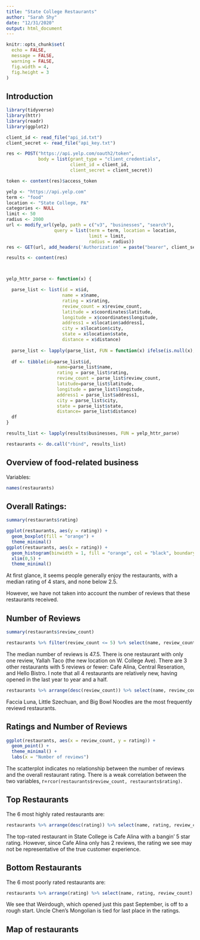 ```yaml
---
title: "State College Restaurants"
author: "Sarah Shy"
date: "12/31/2020"
output: html_document
---
```


```r
knitr::opts_chunk$set(
  echo = FALSE,
  message = FALSE,
  warning = FALSE,
  fig.width = 4,
  fig.height = 3
)
```

## Introduction

```r
library(tidyverse)
library(httr)
library(readr)
library(ggplot2)
```


```r
client_id <- read_file("api_id.txt")
client_secret <- read_file("api_key.txt")

res <- POST("https://api.yelp.com/oauth2/token",
            body = list(grant_type = "client_credentials",
                        client_id = client_id,
                        client_secret = client_secret))

token <- content(res)$access_token
```

```r
yelp <- "https://api.yelp.com"
term <- "food"
location <- "State College, PA"
categories <- NULL
limit <- 50
radius <- 2000
url <- modify_url(yelp, path = c("v3", "businesses", "search"),
                  query = list(term = term, location = location, 
                               limit = limit,
                               radius = radius))
res <- GET(url, add_headers('Authorization' = paste("bearer", client_secret)))

results <- content(res)



yelp_httr_parse <- function(x) {

  parse_list <- list(id = x$id, 
                     name = x$name, 
                     rating = x$rating, 
                     review_count = x$review_count, 
                     latitude = x$coordinates$latitude, 
                     longitude = x$coordinates$longitude, 
                     address1 = x$location$address1, 
                     city = x$location$city, 
                     state = x$location$state, 
                     distance = x$distance)
  
  parse_list <- lapply(parse_list, FUN = function(x) ifelse(is.null(x), "", x))
  
  df <- tibble(id=parse_list$id,
                   name=parse_list$name, 
                   rating = parse_list$rating, 
                   review_count = parse_list$review_count, 
                   latitude=parse_list$latitude, 
                   longitude = parse_list$longitude, 
                   address1 = parse_list$address1, 
                   city = parse_list$city, 
                   state = parse_list$state, 
                   distance= parse_list$distance)
  df
}

results_list <- lapply(results$businesses, FUN = yelp_httr_parse)

restaurants <- do.call("rbind", results_list)
```


## Overview of food-related business

Variables:
```r
names(restaurants)
```

## Overall Ratings:
```r
summary(restaurants$rating)

ggplot(restaurants, aes(y = rating)) +
  geom_boxplot(fill = "orange") +
  theme_minimal()
ggplot(restaurants, aes(x = rating)) +
  geom_histogram(binwidth = 1, fill = "orange", col = "black", boundary = 0) +
  xlim(0,5) +
  theme_minimal()
```

At first glance, it seems people generally enjoy the restaurants, with a median rating of 4 stars, and none below 2.5.

However, we have not taken into account the number of reviews that these restaurants received.

## Number of Reviews
```r
summary(restaurants$review_count)

restaurants %>% filter(review_count <= 5) %>% select(name, review_count)
```

The median number of reviews is 47.5. There is one restaurant with only one review, Yallah Taco (the new location on W. College Ave). There are 3 other restaurants with 5 reviews or fewer: Cafe Alina, Central Reseration, and Hello Bistro. I note that all 4 restaurants are relatively new, having opened in the last year to year and a half.

```r
restaurants %>% arrange(desc(review_count)) %>% select(name, review_count) %>% head(3)
```

Faccia Luna, Little Szechuan, and Big Bowl Noodles are the most frequently reviewd restaurants.


## Ratings and Number of Reviews
```r
ggplot(restaurants, aes(x = review_count, y = rating)) +
  geom_point() +
  theme_minimal() +
  labs(x = "Number of reviews")
```

The scatterplot indicates no relationship between the number of reviews and the overall restaurant rating. There is a weak correlation between the two variables, r=`rcor(restaurants$review_count, restaurants$rating)`.

## Top Restaurants

The 6 most highly rated restaurants are:
```r
restaurants %>% arrange(desc(rating)) %>% select(name, rating, review_count) %>% head
```

The top-rated restaurant in State College is Cafe Alina with a bangin' 5 star rating. However, since Cafe Alina only has 2 reviews, the rating we see may not be representative of the true customer experience.

## Bottom Restaurants

The 6 most poorly rated restaurants are:
```r
restaurants %>% arrange(rating) %>% select(name, rating, review_count) %>% head
```

We see that Weirdough, which opened just this past September, is off to a rough start. Uncle Chen's Mongolian is tied for last place in the ratings.

## Map of restaurants






